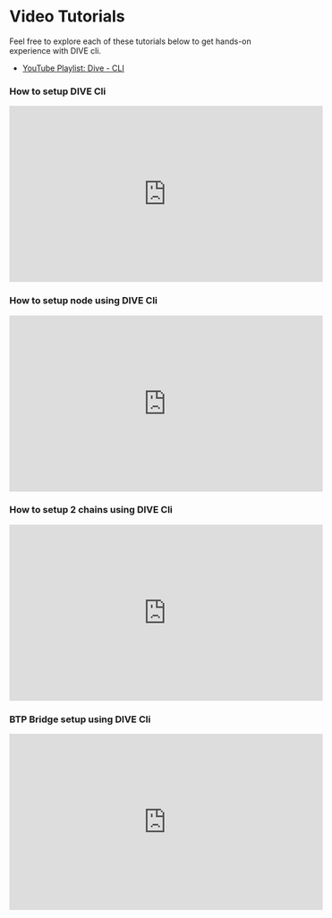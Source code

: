 # Video Tutorials

Feel free to explore each of these tutorials below to get hands-on experience with DIVE cli.

- [YouTube Playlist: Dive - CLI](https://www.youtube.com/playlist?list=PL5Xd9z-fRL1vKtRlOzIlkhROspSSDeGyG)


### How to setup DIVE Cli
<iframe
  width="560"
  height="315"
  src="https://www.youtube.com/embed/qz6cRF_mNHw"
  frameborder="0"
  allowfullscreen
></iframe>


### How to setup node using DIVE Cli
<iframe
  width="560"
  height="315"
  src="https://www.youtube.com/embed/CeFyqqidFWM"
  frameborder="0"
  allowfullscreen
></iframe>


### How to setup 2 chains using DIVE Cli
<iframe
  width="560"
  height="315"
  src="https://www.youtube.com/embed/CeFyqqidFWM"
  frameborder="0"
  allowfullscreen
></iframe>


### BTP Bridge setup using DIVE Cli
<iframe
  width="560"
  height="315"
  src="https://www.youtube.com/embed/fGrXsa14QDA"
  frameborder="0"
  allowfullscreen
></iframe>